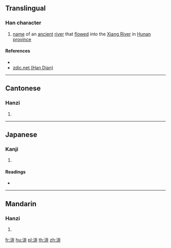 {{character info/new}}
==Translingual==

===Han character===
{{Han char|rn=85|rad=水|as=08|sn=11|four=|canj=ELMY|ids=⿰氵非}}

# [[name]] of an [[ancient]] [[river]] that [[flow]]ed into the [[w:Xiang River|Xiang River]] in [[Hunan]] [[province]]

====References====
* {{Han ref|kx=0633.360|dkj=17733|hdz=31647.040|uh=6E04|ud=28164}}
* [http://www.zdic.net/z/1d/js/6E04.htm zdic.net (Han Dian)]

----

==Cantonese==

===Hanzi===
{{yue-hanzi|jyut=[[fei1]]|y=fei1}}

# {{defn|lang=yue|sort=水08}}

----

==Japanese==

===Kanji===
{{ja-kanji|grade=|rs=水08}}

# {{defn|lang=ja|sort=水08}}

====Readings====
* {{ja-readings|on=[[ひ]] (hi)|kun=}}

----

==Mandarin==

===Hanzi===
{{cmn-hanzi|pin=[[fēi]] ([[fei1]])|wg=fei<sup>1</sup>}}

# {{defn|lang=cmn|sort=水08}}

[[fr:渄]]
[[hu:渄]]
[[pl:渄]]
[[th:渄]]
[[zh:渄]]